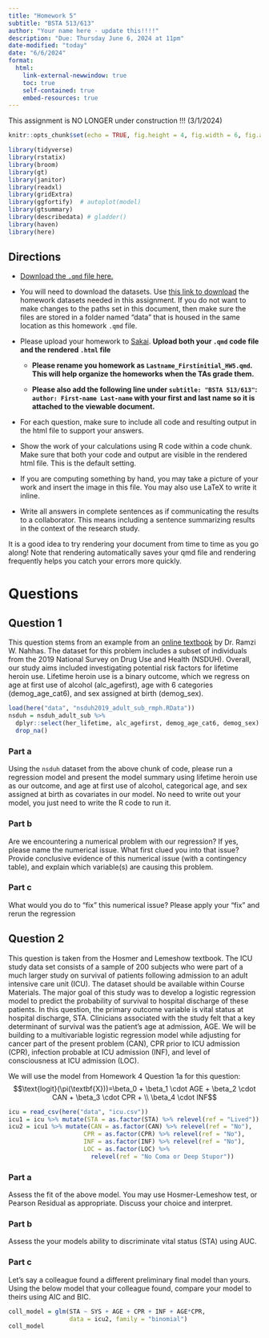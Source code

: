 ```yaml
---
title: "Homework 5"
subtitle: "BSTA 513/613"
author: "Your name here - update this!!!!"
description: "Due: Thursday June 6, 2024 at 11pm"
date-modified: "today"
date: "6/6/2024"
format: 
  html:
    link-external-newwindow: true
    toc: true
    self-contained: true
    embed-resources: true
---
```


::: callout-important
This assignment is NO LONGER under construction !!! (3/1/2024)
:::

```{=html}
<style>div.blue { background-color:#e6f0ff; border-radius: 5px; padding: 20px;}</style>
```

```r
knitr::opts_chunk$set(echo = TRUE, fig.height = 4, fig.width = 6, fig.align = "center")

library(tidyverse)
library(rstatix)
library(broom)
library(gt)
library(janitor)
library(readxl)
library(gridExtra)
library(ggfortify)  # autoplot(model)
library(gtsummary)
library(describedata) # gladder()
library(haven)
library(here)
```


## Directions

-   [Download the `.qmd` file here.](https://github.com/nwakim/S2024_BSTA_513/blob/main/homework/HW5.qmd)

-   You will need to download the datasets. Use [this link to download](https://ohsuitg-my.sharepoint.com/:f:/r/personal/wakim_ohsu_edu/Documents/Teaching/Classes/S2024_BSTA_513_613/Student_files/Data/Homework?csf=1&web=1&e=QEsqb9) the homework datasets needed in this assignment. If you do not want to make changes to the paths set in this document, then make sure the files are stored in a folder named "data" that is housed in the same location as this homework `.qmd` file.

-   Please upload your homework to [Sakai](https://sakai.ohsu.edu/portal/site/BSTA-513-1-AV-Sp24/tool/c5ad42cb-c245-44d3-a4f3-535eec24e879). **Upload both your `.qmd` code file and the rendered `.html` file**

    -   **Please rename you homework as `Lastname_Firstinitial_HW5.qmd`. This will help organize the homeworks when the TAs grade them.**

    -   **Please also add the following line under `subtitle: "BSTA 513/613"`: `author: First-name Last-name` with your first and last name so it is attached to the viewable document.**

-   For each question, make sure to include all code and resulting output in the html file to support your answers.

-   Show the work of your calculations using R code within a code chunk. Make sure that both your code and output are visible in the rendered html file. This is the default setting.

-   If you are computing something by hand, you may take a picture of your work and insert the image in this file. You may also use LaTeX to write it inline.

-   Write all answers in complete sentences as if communicating the results to a collaborator. This means including a sentence summarizing results in the context of the research study.

::: callout-tip
It is a good idea to try rendering your document from time to time as you go along! Note that rendering automatically saves your qmd file and rendering frequently helps you catch your errors more quickly.
:::

# Questions

## Question 1
This question stems from an example from an [online textbook](https://bookdown.org/rwnahhas/RMPH/) by Dr. Ramzi W. Nahhas. The dataset for this problem includes a subset of individuals from the 2019 National Survey on Drug Use and Health (NSDUH). Overall, our study aims included investigating potential risk factors for lifetime heroin use. Lifetime heroin use is a binary outcome, which we regress on age at first use of alcohol (alc_agefirst), age with 6 categories (demog_age_cat6), and sex assigned at birth (demog_sex).
```r
load(here("data", "nsduh2019_adult_sub_rmph.RData"))
nsduh = nsduh_adult_sub %>% 
  dplyr::select(her_lifetime, alc_agefirst, demog_age_cat6, demog_sex) %>% 
  drop_na()
```

### Part a 
Using the `nsduh` dataset from the above chunk of code, please run a regression model and present the model summary using lifetime heroin use as our outcome, and age at first use of alcohol, categorical age, and sex assigned at birth as covariates in our model. No need to write out your model, you just need to write the R code to run it. 


### Part b
Are we encountering a numerical problem with our regression? If yes, please name the numerical issue. What first clued you into that issue? Provide conclusive evidence of this numerical issue (with a contingency table), and explain which variable(s) are causing this problem. 


### Part c
What would you do to "fix" this numerical issue? Please apply your "fix" and rerun the regression


## Question 2

This question is taken from the Hosmer and Lemeshow textbook. The ICU study data set consists of a sample of 200 subjects who were part of a much larger study on survival of patients following admission to an adult intensive care unit (ICU). The dataset should be available within Course Materials. The major goal of this study was to develop a logistic regression model to predict the probability of survival to hospital discharge of these patients. In this question, the primary outcome variable is vital status at hospital discharge, STA. Clinicians associated with the study felt that a key determinant of survival was the patient’s age at admission, AGE. We will be building to a multivariable logistic regression model while adjusting for cancer part of the present problem (CAN), CPR prior to ICU admission (CPR), infection probable at ICU admission (INF), and level of consciousness at ICU admission (LOC).

We will use the model from Homework 4 Question 1a for this question: 
$$\text{logit}(\pi(\textbf{X}))=\beta_0 + \beta_1 \cdot AGE + \beta_2 \cdot CAN + \beta_3 \cdot CPR + \\ \beta_4 \cdot INF$$

```r
icu = read_csv(here("data", "icu.csv"))
icu1 = icu %>% mutate(STA = as.factor(STA) %>% relevel(ref = "Lived"))
icu2 = icu1 %>% mutate(CAN = as.factor(CAN) %>% relevel(ref = "No"), 
                     CPR = as.factor(CPR) %>% relevel(ref = "No"), 
                     INF = as.factor(INF) %>% relevel(ref = "No"), 
                     LOC = as.factor(LOC) %>% 
                       relevel(ref = "No Coma or Deep Stupor"))
```

### Part a

Assess the fit of the above model. You may use Hosmer-Lemeshow test, or Pearson Residual as appropriate. Discuss your choice and interpret.

### Part b

Assess the your models ability to discriminate vital status (STA) using AUC. 

### Part c
Let's say a colleague found a different preliminary final model than yours. Using the below model that your colleague found, compare your model to theirs using AIC and BIC.

```r
coll_model = glm(STA ~ SYS + AGE + CPR + INF + AGE*CPR, 
                 data = icu2, family = "binomial")
coll_model
```


